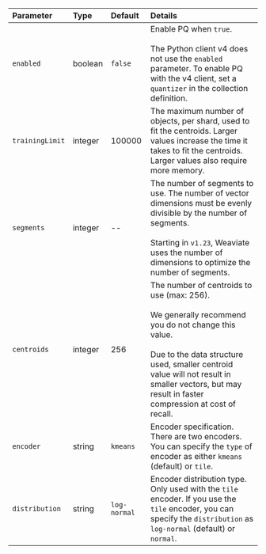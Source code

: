 | Parameter | Type | Default | Details |
| :-- | :-- | :-- | :-- |
| `enabled` | boolean | `false` | Enable PQ when `true`. <br/><br/> The Python client v4 does not use the `enabled` parameter. To enable PQ with the v4 client, set a `quantizer` in the collection definition. |
| `trainingLimit` | integer | 100000 | The maximum number of objects, per shard, used to fit the centroids. Larger values increase the time it takes to fit the centroids. Larger values also require more memory. |
| `segments` | integer | -- |The number of segments to use. The number of vector dimensions must be evenly divisible by the number of segments.<br/><br/> Starting in `v1.23`, Weaviate uses the number of dimensions to optimize the number of segments. |
| `centroids` | integer | 256 | The number of centroids to use (max: 256). <br/><br/> We generally recommend you do not change this value. <br/><br/> Due to the data structure used, smaller centroid value will not result in smaller vectors, but may result in faster compression at cost of recall. |
| `encoder` | string | `kmeans` | Encoder specification. There are two encoders. You can specify the `type` of encoder as either `kmeans` (default) or `tile`. |
|`distribution`|string|`log-normal`| Encoder distribution type. Only used with the `tile` encoder. If you use the `tile` encoder, you can specify the `distribution` as `log-normal` (default) or `normal`. |
